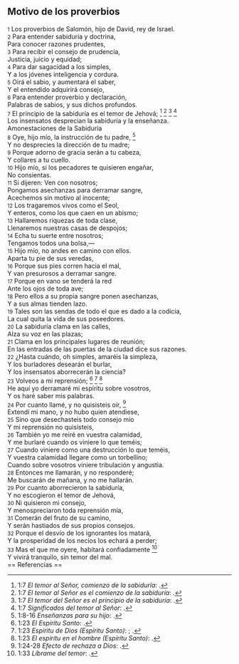 == Motivo de los proverbios ==

{{anchor|1}} <small>1</small> Los proverbios de Salomón, hijo de David, rey de Israel.<br>
{{anchor|2}} <small>2</small> Para entender sabiduría y doctrina,<br>
Para conocer razones prudentes,<br>
{{anchor|3}} <small>3</small> Para recibir el consejo de prudencia,<br>
Justicia, juicio y equidad;<br>
{{anchor|4}} <small>4</small> Para dar sagacidad a los simples,<br>
Y a los jóvenes inteligencia y cordura.<br>
{{anchor|5}} <small>5</small> Oirá el sabio, y aumentará el saber,<br>
Y el entendido adquirirá consejo,<br>
{{anchor|6}} <small>6</small> Para entender proverbio y declaración,<br>
Palabras de sabios, y sus dichos profundos.<br>
{{anchor|7}} <small>7</small> El principio de la sabiduría es el temor de Jehová; <ref>1:7 ''El temor al Señor, comienzo de la sabiduría'': {{lib|LU|68|3|3}}.</ref> <ref>1:7 ''El temor al Señor es el comienzo de la sabiduría'': {{lib|LU|149|6|5}}.</ref> <ref>1:7 ''El temor del Señor es el principio de la sabiduría'': {{lib|LU|131|2|6}}.</ref> <ref>1:7 ''Significados del temor al Señor'': {{lib|LU|149|6|3}}.</ref><br>
Los insensatos desprecian la sabiduría y la enseñanza.<br>
Amonestaciones de la Sabiduría<br>
{{anchor|8}} <small>8</small> Oye, hijo mío, la instrucción de tu padre, <ref>1:8-16 ''Enseñanzas para su hijo'': {{lib|LU|95|4|2}}.</ref><br>
Y no desprecies la dirección de tu madre;<br>
{{anchor|9}} <small>9</small> Porque adorno de gracia serán a tu cabeza,<br>
Y collares a tu cuello.<br>
{{anchor|10}} <small>10</small> Hijo mío, si los pecadores te quisieren engañar,<br>
No consientas.<br>
{{anchor|11}} <small>11</small> Si dijeren: Ven con nosotros;<br>
Pongamos asechanzas para derramar sangre,<br>
Acechemos sin motivo al inocente;<br>
{{anchor|12}} <small>12</small> Los tragaremos vivos como el Seol,<br>
Y enteros, como los que caen en un abismo;<br>
{{anchor|13}} <small>13</small> Hallaremos riquezas de toda clase,<br>
Llenaremos nuestras casas de despojos;<br>
{{anchor|14}} <small>14</small> Echa tu suerte entre nosotros;<br>
Tengamos todos una bolsa,—<br>
{{anchor|15}} <small>15</small> Hijo mío, no andes en camino con ellos.<br>
Aparta tu pie de sus veredas,<br>
{{anchor|16}} <small>16</small> Porque sus pies corren hacia el mal,<br>
Y van presurosos a derramar sangre.<br>
{{anchor|17}} <small>17</small> Porque en vano se tenderá la red<br>
Ante los ojos de toda ave;<br>
{{anchor|18}} <small>18</small> Pero ellos a su propia sangre ponen asechanzas,<br>
Y a sus almas tienden lazo.<br>
{{anchor|19}} <small>19</small> Tales son las sendas de todo el que es dado a la codicia,<br>
La cual quita la vida de sus poseedores.<br>
{{anchor|20}} <small>20</small> La sabiduría clama en las calles,<br>
Alza su voz en las plazas;<br>
{{anchor|21}} <small>21</small> Clama en los principales lugares de reunión;<br>
En las entradas de las puertas de la ciudad dice sus razones.<br>
{{anchor|22}} <small>22</small> ¿Hasta cuándo, oh simples, amaréis la simpleza,<br>
Y los burladores desearán el burlar,<br>
Y los insensatos aborrecerán la ciencia?<br>
{{anchor|23}} <small>23</small> Volveos a mi reprensión; <ref>1:23 ''El Espíritu Santo'': {{lib|LU|34|4|1}}.</ref> <ref>1:23 ''Espíritu de Dios (Espíritu Santo)'': {{lib|LU|8|5|3}}; {{lib|LU|8|5|5}}.</ref> <ref>1:23 ''El espíritu en el hombre (Espíritu Santo)'': {{lib|LU|103|1|6}}.</ref><br>
He aquí yo derramaré mi espíritu sobre vosotros,<br>
Y os haré saber mis palabras.<br>
{{anchor|24}} <small>24</small> Por cuanto llamé, y no quisisteis oír, <ref>1:24-28 ''Efecto de rechaza a Dios'': {{lib|LU|146|2|5}}.</ref><br>
Extendí mi mano, y no hubo quien atendiese,<br>
{{anchor|25}} <small>25</small> Sino que desechasteis todo consejo mío<br>
Y mi reprensión no quisisteis,<br>
{{anchor|26}} <small>26</small> También yo me reiré en vuestra calamidad,<br>
Y me burlaré cuando os viniere lo que teméis;<br>
{{anchor|27}} <small>27</small> Cuando viniere como una destrucción lo que teméis,<br>
Y vuestra calamidad llegare como un torbellino;<br>
Cuando sobre vosotros viniere tribulación y angustia.<br>
{{anchor|28}} <small>28</small> Entonces me llamarán, y no responderé;<br>
Me buscarán de mañana, y no me hallarán.<br>
{{anchor|29}} <small>29</small> Por cuanto aborrecieron la sabiduría,<br>
Y no escogieron el temor de Jehová,<br>
{{anchor|30}} <small>30</small> Ni quisieron mi consejo,<br>
Y menospreciaron toda reprensión mía,<br>
{{anchor|31}} <small>31</small> Comerán del fruto de su camino,<br>
Y serán hastiados de sus propios consejos.<br>
{{anchor|32}} <small>32</small> Porque el desvío de los ignorantes los matará,<br>
Y la prosperidad de los necios los echará a perder;<br>
{{anchor|33}} <small>33</small> Mas el que me oyere, habitará confiadamente <ref>1:33 ''Líbrame del temor'': {{lib|LU|95|4|3}}.</ref><br>
Y vivirá tranquilo, sin temor del mal.<br>
== Referencias ==

<references />
